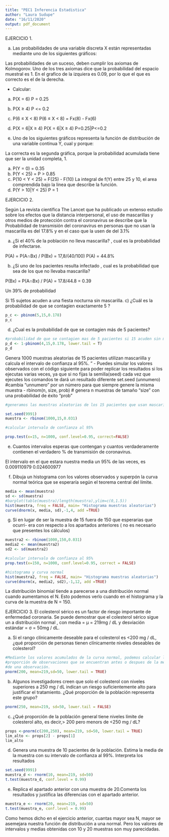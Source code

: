 ```yaml
---
title: "PEC1 Inferencia Estadistica"
author: "Laura Sudupe"
date: "16/11/2020"
output: pdf_document
---
```



EJERCICIO 1.

a) Las probabilidades de una variable discreta X están representadas mediante
uno de los siguientes gráficos:

Las probabilidades de un suceso, deben cumplir los axiomas de Kolmogorov. Uno 
de los tres axiomas dice que la probabilidad del espacio muestral es 1. En el
grafico de la izquiera es 0.09, por lo que el que es correcto es el de la 
derecha.

- Calcular:

a) P(X = 6)
P = 0.25

b) P(X ≥ 4)
P <= 0.2

c) P(6 ≤ X < 8)
P(6 ≤ X < 8) = Fx(8) - Fx(6)

d) P(X = 6|X ≥ 4)
P(X = 6|X ≥ 4) 
P=0.25|P<=0.2

b) Uno de los siguientes gráficos representa la función de distribución de una
variable continua Y, cual y porque:

La correcta es la segunda gráfica, porque la probabilidad acumulada tiene que 
ser la unidad completa, 1.

a) P(Y = 0) = 0.35
b) P(Y < 25) = P > 0.85
c) P(10 < Y < 25) = F(25) - F(10) La integral de f(Y) entre 25 y 10, el area 
comprendida bajo la linea que describe la función.
d) P(Y > 10|Y < 25)
P = 1



EJERCICIO 2.

Según La revista científica The Lancet que ha publicado un extenso estudio sobre 
los efectos que la distancia interpersonal, el uso de mascarillas y otros medios
de protección contra el coronavirus se describe que la Probabilidad de 
transmisión del coronavirus en personas que no usan la mascarilla es del 17.8% y
en el caso  que la usen de del 3.1%

a) ¿Si el 40% de la población no lleva mascarilla? , cual es la probabilidad de
infectarse.

P(A\Bx) = P(A∩Bx) / P(Bx) = 17,8/(40/100)
P(A\Bx) = 44.8%


b) ¿Si uno de los pacientes resulta infectado , cual es la probabilidad que sea 
de los que no llevaba mascarilla?

P(Bx) = P(A∩Bx) / P(A\Bx) = 17.8/44.8 = 0.39

Un 39% de probabilidad


Si 15 sujetos acuden a una fiesta nocturna sin mascarilla.
c) ¿Cuál es la probabilidad de que se contagien exactamente 5 ?
```r
p_c <- pbinom(5,15,0.178)
p_c
```
d) ¿Cual es la probabilidad de que se contagien más de 5 pacientes?
```r
#probabilidad de que se contagien mas de 5 pacientes si 15 acuden sin mascarilla
p_d <- 1-pbinom(4,15,0.178, lower.tail = T)
p_d

```
Genera 1000 muestras aleatorias de 15 pacientes utilizan mascariilla y calcula 
el intervalo de confianza al 95%.
"
- Puedes simular los valores observados con el código siguiente para poder 
replicar los resultados si los ejecutas varias veces, ya que si no fijas la 
semilla(seed) cada vez que ejecutes los comandos te dará un resultado
diferente
set.seed (unnumero) #cambia “unnumero” por un número para que siempre genere 
la misma muestra
- rbinom(n, size, prob) # genera n muestras de tamaño “size” con una 
probabilidad de éxito "prob "

```r
#generamos las muestras aleatorias de los 15 pacientes que usan mascarilla

set.seed(9991)
muestra <- rbinom(1000,15,0.031)

#calcular intervalo de confianza al 95%

prop.test(x=15, n=1000, conf.level=0.95, correct=FALSE)

```


e) Cuantos intervalos esperas que contengan y cuantos verdaderamente contienen
el verdadero % de transmisión de coronavirus.

El intervalo en el que estara nuestra media un 95% de las veces, 
es 0.009110979 0.024600977


f) Dibuja un histograma con los valores observados y superpón la curva normal
teórica que se esperaría según el teorema central del límite.
```r
media <- mean(muestra)
sd <- sd(muestra)
#barplot(table(muestra)/length(muestra),ylim=c(0,1.5))
hist(muestra, freq = FALSE, main= "Histograma muestras aleatorias")
curve(dnorm(x, media, sd),-1,4, add =TRUE)
```

g) Si en lugar de ser la muestra de 15 fuera de 150 que esperarias que ocurri-
era con respecto a los apartados anteriores ( no es necesario que presentes los
cálculos)
```r
muestra2 <- rbinom(1000,150,0.031)
media2 <- mean(muestra2)
sd2 <- sd(muestra2)

#calcular intervalo de confianza al 95%
prop.test(x=150, n=1000, conf.level=0.95, correct = FALSE)

#histograma y curva normal
hist(muestra2, freq = FALSE, main= "Histograma muestras aleatorias")
curve(dnorm(x, media2, sd2),-1,12, add =TRUE)


```

La distribución binomial tiende a parecerse a una distribución normal cuando 
aumentamos el N. Esto podemos verlo cuando en el histograma y la curva de la
muestra de N = 150.



EJERCICIO 3.
El colesterol sérico es un factor de riesgo importante de enfermedad coronaria. 
Se puede demostrar que el colesterol sérico sigue un a distribución normal , con
media = μ = 219mg / dL y desviación estándar = σ = 50mg / dL.


a) Si el rango clínicamente deseable para el colesterol es <200 mg / dL, ¿qué
proporción de personas tienen clínicamente niveles deseables de colesterol?
```r
#Mediante los valores acumulados de la curva normal, podemos calcular la 
#proporción de observaciones que se encuentran antes o despues de la medida
#de una observación.
pnorm(200, mean=219,sd=50, lower.tail = TRUE)
```

b) Algunos investigadores creen que solo el colesterol con niveles superiores a
250 mg / dL indican un riesgo suficientemente alto para justificar el 
tratamiento. ¿Qué proporción de la población representa este grupo?
```r
pnorm(250, mean=219, sd=50, lower.tail = FALSE)
```

c) ¿Qué proporción de la población general tiene niveles límite de colesterol 
alto, es decir,> 200 pero menors de <250 mg / dL?
```r
props <-pnorm(c(200,250), mean=219, sd=50, lower.tail = TRUE)
lim_alto <- props[2] - props[1]
lim_alto
```

d) Genera una muestra de 10 pacientes de la población. Estima la media de la
muestra con su intervalo de confianza al 99%. Interpreta los resultados
```r
set.seed(9991)
muestra_d <- rnorm(10, mean=219, sd=50)
t.test(muestra_d, conf.level = 0.99)
```


e) Replica el apartado anterior con una muestra de 20.Comenta los resultados y
justifica las diferencias con el apartado anterior.

```r
muestra_e <- rnorm(20, mean=219, sd=50)
t.test(muestra_e, conf.level = 0.99)
```
Como hemos dicho en el ejercicio anterior, cuantas mayor sea N, mayor se 
asemejara nuestra función de distribución a una normal. Pero los valores de 
intervalos y medias obtenidas con 10 y 20 muestras son muy parecidadas.





